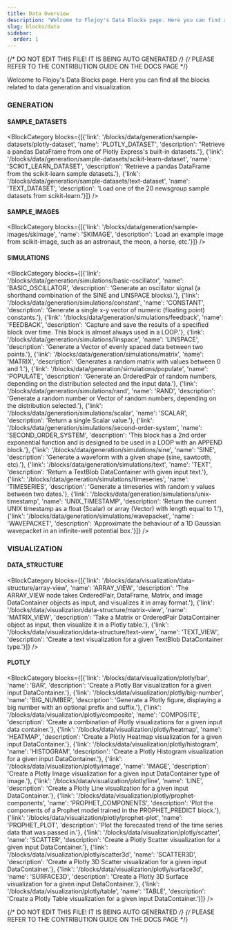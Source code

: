 ```yaml
---
title: Data Overview
description: "Welcome to Flojoy's Data Blocks page. Here you can find all the blocks related to data generation and visualization."
slug: blocks/data
sidebar:
  order: 1
---
```


{/* DO NOT EDIT THIS FILE! IT IS BEING AUTO GENERATED */}
{/* PLEASE REFER TO THE CONTRIBUTION GUIDE ON THE DOCS PAGE */}


Welcome to Flojoy's Data Blocks page. Here you can find all the blocks related to data generation and visualization.

### GENERATION
#### SAMPLE_DATASETS
<BlockCategory blocks={[{'link': '/blocks/data/generation/sample-datasets/plotly-dataset', 'name': 'PLOTLY_DATASET', 'description': "Retrieve a pandas DataFrame from one of Plotly Express's built-in datasets."}, {'link': '/blocks/data/generation/sample-datasets/scikit-learn-dataset', 'name': 'SCIKIT_LEARN_DATASET', 'description': 'Retrieve a pandas DataFrame from the scikit-learn sample datasets.'}, {'link': '/blocks/data/generation/sample-datasets/text-dataset', 'name': 'TEXT_DATASET', 'description': 'Load one of the 20 newsgroup sample datasets from scikit-learn.'}]} />

#### SAMPLE_IMAGES
<BlockCategory blocks={[{'link': '/blocks/data/generation/sample-images/skimage', 'name': 'SKIMAGE', 'description': 'Load an example image from scikit-image, such as an astronaut, the moon, a horse, etc.'}]} />

#### SIMULATIONS
<BlockCategory blocks={[{'link': '/blocks/data/generation/simulations/basic-oscillator', 'name': 'BASIC_OSCILLATOR', 'description': 'Generate an oscillator signal (a shorthand combination of the SINE and LINSPACE blocks).'}, {'link': '/blocks/data/generation/simulations/constant', 'name': 'CONSTANT', 'description': 'Generate a single x-y vector of numeric (floating point) constants.'}, {'link': '/blocks/data/generation/simulations/feedback', 'name': 'FEEDBACK', 'description': 'Capture and save the results of a specified block over time. This block is almost always used in a LOOP.'}, {'link': '/blocks/data/generation/simulations/linspace', 'name': 'LINSPACE', 'description': 'Generate a Vector of evenly spaced data between two points.'}, {'link': '/blocks/data/generation/simulations/matrix', 'name': 'MATRIX', 'description': 'Generates a random matrix with values between 0 and 1.'}, {'link': '/blocks/data/generation/simulations/populate', 'name': 'POPULATE', 'description': 'Generate an OrderedPair of random numbers, depending on the distribution selected and the input data.'}, {'link': '/blocks/data/generation/simulations/rand', 'name': 'RAND', 'description': 'Generate a random number or Vector of random numbers, depending on the distribution selected.'}, {'link': '/blocks/data/generation/simulations/scalar', 'name': 'SCALAR', 'description': 'Return a single Scalar value.'}, {'link': '/blocks/data/generation/simulations/second-order-system', 'name': 'SECOND_ORDER_SYSTEM', 'description': 'This block has a 2nd order exponential function and is designed to be used in a LOOP with an APPEND block.'}, {'link': '/blocks/data/generation/simulations/sine', 'name': 'SINE', 'description': 'Generate a waveform with a given shape (sine, sawtooth, etc).'}, {'link': '/blocks/data/generation/simulations/text', 'name': 'TEXT', 'description': 'Return a TextBlob DataContainer with given input text.'}, {'link': '/blocks/data/generation/simulations/timeseries', 'name': 'TIMESERIES', 'description': 'Generate a timeseries with random y values between two dates.'}, {'link': '/blocks/data/generation/simulations/unix-timestamp', 'name': 'UNIX_TIMESTAMP', 'description': 'Return the current UNIX timestamp as a float (Scalar) or array (Vector) with length equal to 1.'}, {'link': '/blocks/data/generation/simulations/wavepacket', 'name': 'WAVEPACKET', 'description': 'Approximate the behaviour of a 1D Gaussian wavepacket in an infinite-well potential box.'}]} />


### VISUALIZATION
#### DATA_STRUCTURE
<BlockCategory blocks={[{'link': '/blocks/data/visualization/data-structure/array-view', 'name': 'ARRAY_VIEW', 'description': 'The ARRAY_VIEW node takes OrderedPair, DataFrame, Matrix, and Image DataContainer objects as input, and visualizes it in array format.'}, {'link': '/blocks/data/visualization/data-structure/matrix-view', 'name': 'MATRIX_VIEW', 'description': 'Take a Matrix or OrderedPair DataContainer object as input, then visualize it in a Plotly table.'}, {'link': '/blocks/data/visualization/data-structure/text-view', 'name': 'TEXT_VIEW', 'description': 'Create a text visualization for a given TextBlob DataContainer type.'}]} />

#### PLOTLY
<BlockCategory blocks={[{'link': '/blocks/data/visualization/plotly/bar', 'name': 'BAR', 'description': 'Create a Plotly Bar visualization for a given input DataContainer.'}, {'link': '/blocks/data/visualization/plotly/big-number', 'name': 'BIG_NUMBER', 'description': 'Generate a Plotly figure, displaying a big number with an optional prefix and suffix.'}, {'link': '/blocks/data/visualization/plotly/composite', 'name': 'COMPOSITE', 'description': 'Create a combination of Plotly visualizations for a given input data container.'}, {'link': '/blocks/data/visualization/plotly/heatmap', 'name': 'HEATMAP', 'description': 'Create a Plotly Heatmap visualization for a given input DataContainer.'}, {'link': '/blocks/data/visualization/plotly/histogram', 'name': 'HISTOGRAM', 'description': 'Create a Plotly Histogram visualization for a given input DataContainer.'}, {'link': '/blocks/data/visualization/plotly/image', 'name': 'IMAGE', 'description': 'Create a Plotly Image visualization for a given input DataContainer type of image.'}, {'link': '/blocks/data/visualization/plotly/line', 'name': 'LINE', 'description': 'Create a Plotly Line visualization for a given input DataContainer.'}, {'link': '/blocks/data/visualization/plotly/prophet-components', 'name': 'PROPHET_COMPONENTS', 'description': 'Plot the components of a Prophet model trained in the PROPHET_PREDICT block.'}, {'link': '/blocks/data/visualization/plotly/prophet-plot', 'name': 'PROPHET_PLOT', 'description': 'Plot the forecasted trend of the time series data that was passed in.'}, {'link': '/blocks/data/visualization/plotly/scatter', 'name': 'SCATTER', 'description': 'Create a Plotly Scatter visualization for a given input DataContainer.'}, {'link': '/blocks/data/visualization/plotly/scatter3d', 'name': 'SCATTER3D', 'description': 'Create a Plotly 3D Scatter visualization for a given input DataContainer.'}, {'link': '/blocks/data/visualization/plotly/surface3d', 'name': 'SURFACE3D', 'description': 'Create a Plotly 3D Surface visualization for a given input DataContainer.'}, {'link': '/blocks/data/visualization/plotly/table', 'name': 'TABLE', 'description': 'Create a Plotly Table visualization for a given input DataContainer.'}]} />


{/* DO NOT EDIT THIS FILE! IT IS BEING AUTO GENERATED */}
{/* PLEASE REFER TO THE CONTRIBUTION GUIDE ON THE DOCS PAGE */}
